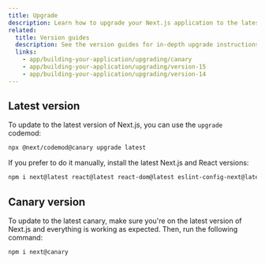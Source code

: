 ```yaml
---
title: Upgrade
description: Learn how to upgrade your Next.js application to the latest version.
related:
  title: Version guides
  description: See the version guides for in-depth upgrade instructions.
  links:
    - app/building-your-application/upgrading/canary
    - app/building-your-application/upgrading/version-15
    - app/building-your-application/upgrading/version-14
---
```


## Latest version

To update to the latest version of Next.js, you can use the `upgrade` codemod:

```bash filename="Terminal"
npx @next/codemod@canary upgrade latest
```

If you prefer to do it manually, install the latest Next.js and React versions:

```bash filename="Terminal"
npm i next@latest react@latest react-dom@latest eslint-config-next@latest
```

## Canary version

To update to the latest canary, make sure you're on the latest version of Next.js and everything is working as expected. Then, run the following command:

```bash filename="Terminal"
npm i next@canary
```

